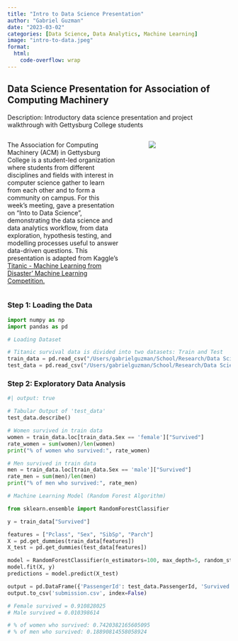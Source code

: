 ```yaml
---
title: "Intro to Data Science Presentation"
author: "Gabriel Guzman"
date: "2023-03-02"
categories: [Data Science, Data Analytics, Machine Learning]
image: "intro-to-data.jpeg"
format:
  html:
    code-overflow: wrap
---
```

:::{.column-page}

# Data Science Presentation for Association of Computing Machinery

Description: Introductory data science presentation and project walkthrough with Gettysburg College students

::: columns 
::: {.column width="55%"}
The Association for Computing Machinery (ACM) in Gettysburg College is a student-led organization where students from different disciplines and fields with interest in computer science gather to learn from each other and to form a community on campus. For this week's meeting, gave a presentation on "Into to Data Science", demonstrating the data science and data analytics workflow, from data exploration, hypothesis testing, and modelling processes useful to answer data-driven questions. This presentation is adapted from Kaggle's [Titanic - Machine Learning from Disaster' Machine Learning Competition.](https://www.kaggle.com/competitions/titanic/data){.external target="_blank"}
:::

::: {.column width="5%"}
:::

::: {.column width="40%"}
![](intro-to-data.jpeg)
:::
:::

### Step 1: Loading the Data
```python
import numpy as np 
import pandas as pd

# Loading Dataset

# Titanic survival data is divided into two datasets: Train and Test
train_data = pd.read_csv("/Users/gabrielguzman/School/Research/Data Science/titanic/train.csv")
test_data = pd.read_csv("/Users/gabrielguzman/School/Research/Data Science/titanic/train.csv")
```

### Step 2: Exploratory Data Analysis
```python
#| output: true

# Tabular Output of 'test_data'
test_data.describe()
```

```python
# Women survived in train data 
women = train_data.loc[train_data.Sex == 'female']["Survived"]
rate_women = sum(women)/len(women)
print("% of women who survived:", rate_women)

# Men survived in train data 
men = train_data.loc[train_data.Sex == 'male']["Survived"]
rate_men = sum(men)/len(men)
print("% of men who survived:", rate_men)
```

```python
# Machine Learning Model (Random Forest Algorithm)

from sklearn.ensemble import RandomForestClassifier

y = train_data["Survived"]

features = ["Pclass", "Sex", "SibSp", "Parch"]
X = pd.get_dummies(train_data[features])
X_test = pd.get_dummies(test_data[features])

model = RandomForestClassifier(n_estimators=100, max_depth=5, random_state=1)
model.fit(X, y)
predictions = model.predict(X_test)

output = pd.DataFrame({'PassengerId': test_data.PassengerId, 'Survived': predictions, 'Sex': test_data.Sex})
output.to_csv('submission.csv', index=False)
```

```python
# Female survived = 0.910828025 
# Male survived = 0.010398614

# % of women who survived: 0.7420382165605095
# % of men who survived: 0.18890814558058924
```

:::